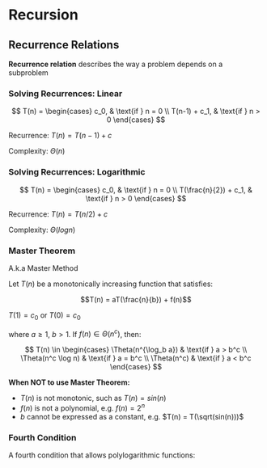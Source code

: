# Recursion


## Recurrence Relations

**Recurrence relation** describes the way a problem depends on a subproblem

### Solving Recurrences: Linear

$$
T(n) =
\begin{cases} 
    c_0, & \text{if } n = 0 \\
    T(n-1) + c_1, & \text{if } n > 0
\end{cases}
$$

Recurrence: $T(n) = T(n - 1) + c$

Complexity: $\Theta(n)$

### Solving Recurrences: Logarithmic

$$
T(n) =
\begin{cases} 
    c_0, & \text{if } n = 0 \\
    T(\frac{n}{2}) + c_1, & \text{if } n > 0
\end{cases}
$$

Recurrence: $T(n) = T(n / 2) + c$

Complexity: $\Theta(log n)$

### Master Theorem

A.k.a Master Method

Let $T(n)$ be a monotonically increasing function that satisfies:

$$T(n) = aT(\frac{n}{b}) + f(n)$$

$T(1) = c_0$ or $T(0) = c_0$

where $a \geq 1$, $b > 1$. If $f(n) \in \Theta(n^c)$, then:

$$
T(n) \in 
\begin{cases} 
    \Theta(n^{\log_b a}) & \text{if } a > b^c \\
    \Theta(n^c \log n) & \text{if } a = b^c \\
    \Theta(n^c) & \text{if } a < b^c
\end{cases}
$$


**When NOT to use Master Theorem:**

- $T(n)$ is not monotonic, such as $T(n) = sin(n)$
- $f(n)$ is not a polynomial, e.g. $f(n) = 2^n$
- $b$ cannot be expressed as a constant, e.g. $T(n) = T(\sqrt(sin(n)))$

### Fourth Condition

A fourth condition that allows polylogarithmic functions:

<!-- TODO: Add the missing contents -->